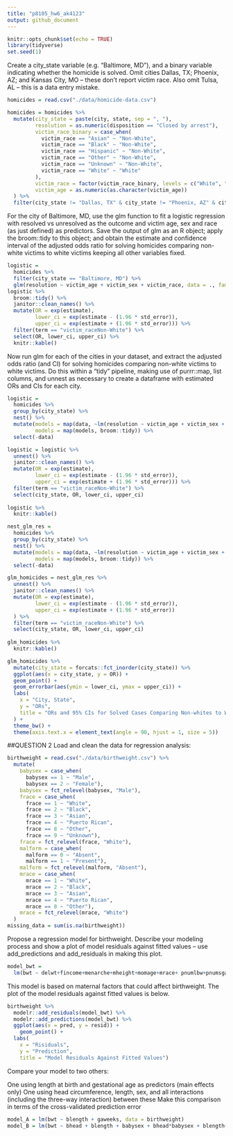 ```yaml
---
title: "p8105_hw6_ak4123"
output: github_document
---
```


```r
knitr::opts_chunk$set(echo = TRUE)
library(tidyverse)
set.seed(1)
```

Create a city_state variable (e.g. “Baltimore, MD”), and a binary variable indicating whether the homicide is solved. Omit cities Dallas, TX; Phoenix, AZ; and Kansas City, MO – these don’t report victim race. Also omit Tulsa, AL – this is a data entry mistake. 
``` r
homicides = read.csv("./data/homicide-data.csv")

homicides = homicides %>% 
  mutate(city_state = paste(city, state, sep = ", "),
         resolution = as.numeric(disposition == "Closed by arrest"),
         victim_race_binary = case_when(
           victim_race == "Asian" ~ "Non-White",
           victim_race == "Black" ~ "Non-White",
           victim_race == "Hispanic" ~ "Non-White",
           victim_race == "Other" ~ "Non-White",
           victim_race == "Unknown" ~ "Non-White",
           victim_race == "White" ~ "White"
         ),
         victim_race = factor(victim_race_binary, levels = c("White", "Non-White")),
         victim_age = as.numeric(as.character(victim_age))
  ) %>% 
  filter(city_state != "Dallas, TX" & city_state != "Phoenix, AZ" & city_state != "Kansas City, MO" & city_state != "Tulsa, AL")
```

For the city of Baltimore, MD, use the glm function to fit a logistic regression with resolved vs unresolved as the outcome and victim age, sex and race (as just defined) as predictors. Save the output of glm as an R object; apply the broom::tidy to this object; and obtain the estimate and confidence interval of the adjusted odds ratio for solving homicides comparing non-white victims to white victims keeping all other variables fixed.

```r
logistic = 
  homicides %>% 
  filter(city_state == "Baltimore, MD") %>% 
  glm(resolution ~ victim_age + victim_sex + victim_race, data = ., family = binomial())
logistic %>% 
  broom::tidy() %>% 
  janitor::clean_names() %>% 
  mutate(OR = exp(estimate),
         lower_ci = exp(estimate - (1.96 * std_error)),
         upper_ci = exp(estimate + (1.96 * std_error))) %>%
  filter(term == "victim_raceNon-White") %>% 
  select(OR, lower_ci, upper_ci) %>% 
  knitr::kable()
```

Now run glm for each of the cities in your dataset, and extract the adjusted odds ratio (and CI) for solving homicides comparing non-white victims to white victims. Do this within a “tidy” pipeline, making use of purrr::map, list columns, and unnest as necessary to create a dataframe with estimated ORs and CIs for each city.

```r
logistic =
  homicides %>% 
  group_by(city_state) %>% 
  nest() %>% 
  mutate(models = map(data, ~lm(resolution ~ victim_age + victim_sex + victim_race, data = .x)),
         models = map(models, broom::tidy)) %>% 
  select(-data)

logistic = logistic %>% 
  unnest() %>% 
  janitor::clean_names() %>% 
  mutate(OR = exp(estimate),
         lower_ci = exp(estimate - (1.96 * std_error)),
         upper_ci = exp(estimate + (1.96 * std_error))) %>% 
  filter(term == "victim_raceNon-White") %>%
  select(city_state, OR, lower_ci, upper_ci) 
  
logistic %>% 
  knitr::kable()
```

```r
nest_glm_res =
  homicides %>% 
  group_by(city_state) %>% 
  nest() %>% 
  mutate(models = map(data, ~lm(resolution ~ victim_age + victim_sex + victim_race, data = .x)),
         models = map(models, broom::tidy)) %>% 
  select(-data)

glm_homicides = nest_glm_res %>% 
  unnest() %>% 
  janitor::clean_names() %>% 
  mutate(OR = exp(estimate),
         lower_ci = exp(estimate - (1.96 * std_error)),
         upper_ci = exp(estimate + (1.96 * std_error))
  ) %>% 
  filter(term == "victim_raceNon-White") %>%
  select(city_state, OR, lower_ci, upper_ci) 
  
glm_homicides %>% 
  knitr::kable()
```

```r
glm_homicides %>% 
  mutate(city_state = forcats::fct_inorder(city_state)) %>% 
  ggplot(aes(x = city_state, y = OR)) +
  geom_point() +
  geom_errorbar(aes(ymin = lower_ci, ymax = upper_ci)) +
  labs(
    x = "City, State",
    y = "ORs",
    title = "ORs and 95% CIs for Solved Cases Comparing Non-whites to Whites"
  ) +
  theme_bw() +
  theme(axis.text.x = element_text(angle = 90, hjust = 1, size = 5)) 
```

##QUESTION 2
Load and clean the data for regression analysis:
```r
birthweight = read.csv("./data/birthweight.csv") %>% 
  mutate(
    babysex = case_when(
      babysex == 1 ~ "Male",
      babysex == 2 ~ "Female"),
    babysex = fct_relevel(babysex, "Male"),
    frace = case_when(
      frace == 1 ~ "White",
      frace == 2 ~ "Black",
      frace == 3 ~ "Asian",
      frace == 4 ~ "Puerto Rican",
      frace == 8 ~ "Other",
      frace == 9 ~ "Unknown"),
    frace = fct_relevel(frace, "White"),
    malform = case_when(
      malform == 0 ~ "Absent",
      malform == 1 ~ "Present"),
    malform = fct_relevel(malform, "Absent"),
    mrace = case_when(
      mrace == 1 ~ "White",
      mrace == 2 ~ "Black",
      mrace == 3 ~ "Asian",
      mrace == 4 ~ "Puerto Rican",
      mrace == 8 ~ "Other"),
    mrace = fct_relevel(mrace, "White")
  )
missing_data = sum(is.na(birthweight))
```

Propose a regression model for birthweight. Describe your modeling process and show a plot of model residuals against fitted values – use add_predictions and add_residuals in making this plot.
```r
model_bwt = 
  lm(bwt ~ delwt+fincome+menarche+mheight+momage+mrace+ pnumlbw+pnumsga+ppbmi+ppwt, data = birthweight)
```
This model is based on maternal factors that could affect birthweight. The plot of the model residuals against fitted values is below.
```r
birthweight %>% 
  modelr::add_residuals(model_bwt) %>% 
  modelr::add_predictions(model_bwt) %>% 
  ggplot(aes(x = pred, y = resid)) +
    geom_point() +
  labs(
    x = "Risiduals",
    y = "Prediction",
    title = "Model Residuals Against Fitted Values")
```

Compare your model to two others:

One using length at birth and gestational age as predictors (main effects only)
One using head circumference, length, sex, and all interactions (including the three-way interaction) between these
Make this comparison in terms of the cross-validated prediction error

```r
model_A = lm(bwt ~ blength + gaweeks, data = birthweight)
model_B = lm(bwt ~ bhead + blength + babysex + bhead*babysex + blength+babysex + bhead*blength*babysex + bhead*blength, data = birthweight)
```

